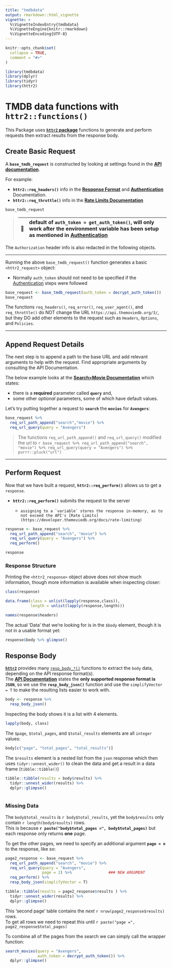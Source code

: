 ```yaml
---
title: "tmdbdata"
output: rmarkdown::html_vignette
vignette: >
  %\VignetteIndexEntry{tmdbdata}
  %\VignetteEngine{knitr::rmarkdown}
  %\VignetteEncoding{UTF-8}
---
```


```r
knitr::opts_chunk$set(
  collapse = TRUE,
  comment = "#>"
)
```

```r
library(tmdbdata)
library(dplyr)
library(tidyr)
library(httr2)
```


# TMDB data functions with `httr2::functions()`

This Package uses [**`httr2` package**](https://httr2.r-lib.org/articles/wrapping-apis.html) functions to generate and perform requests then extract results from the response body.

## Create Basic Request

A **`base_tmdb_request`** is constructed by looking at settings found in the [**API documentation**](https://developer.themoviedb.org/docs/rate-limiting).

For example:

-   **`httr2::req_headers()`** info in the [**Response Format**](https://developer.themoviedb.org/docs/json-and-jsonp) and [**Authentication**](https://developer.themoviedb.org/docs/authentication-application) Documentation.\
-   **`httr2::req_throttle()`** info in the [**Rate Limits Documentation**](https://developer.themoviedb.org/docs/rate-limiting)

```r
base_tmdb_request
```

> | 📝 | default of `auth_token = get_auth_token()`, will **only** work after the environment variable has been setup as mentioned in [**Authentication**](https://novakowd.github.io/tmdbdata/#authentication) |
> |-|:----------------------------------------------------|

The `Authorization` header info is also redacted in the following objects.

------------------------------------------------------------------------

Running the above `base_tmdb_request()` function generates a basic `<httr2_request>` object:

- Normally `auth_token` should not need to be specified if the [Authentication](https://novakowd.github.io/tmdbdata/#authentication) steps were followed

```r
base_request <- base_tmdb_request(auth_token = decrypt_auth_token())
base_request
```

The functions `req_headers()`, `req_error()`, `req_user_agent()`, and `req_throttle()` do NOT change the URL `https://api.themoviedb.org/3/`, but they DO add other elements to the request such as `Headers`, `Options`, and `Policies`.

------------------------------------------------------------------------

## Append Request Details

The next step is to append a path to the base URL and add relevant arguments to help with the request. Find appropriate arguments by consulting the API Documentation.

The below example looks at the [**Search\>Movie Documentation**](https://developer.themoviedb.org/reference/search-movie) which states:

-   there is a **required** parameter called **`query`** and,
-   some other *optional* parameters, some of which have default values.

Let's try putting together a request to **`search`** the **`movies`** for **`Avengers`**:

```r
base_request %>% 
  req_url_path_append("search","movie") %>% 
  req_url_query(query = "Avengers")
```

> The functions `req_url_path_append()` and `req_url_query()` modified the url to `r base_request %>% req_url_path_append("search", "movie") %>% req_url_query(query = "Avengers") %>% purrr::pluck("url")`

------------------------------------------------------------------------

## Perform Request

Now that we have built a request, **`httr2::req_perform()`** allows us to get a `response`.

-   **`httr2::req_perform()`** submits the request to the server 
    -     assigning to a `variable` stores the response in-memory, as to not exceed the API's [Rate Limits](https://developer.themoviedb.org/docs/rate-limiting)

```r
response <- base_request %>% 
  req_url_path_append("search", "movie") %>% 
  req_url_query(query = "Avengers") %>% 
  req_perform()

response
```

### Response Structure

Printing the `<httr2_response>` object above does not show much information, though more information is available when inspecting closer:

```r
class(response)
```

```r
data.frame(class = unlist(lapply(response,class)),
           length = unlist(lapply(response,length)))
```

```r
names(response$headers)
```

The actual 'Data' that we're looking for is in the `$body` element, though it is not in a usable format yet:

```r
response$body %>% glimpse()
```

## Response Body

[**`httr2`**](https://httr2.r-lib.org/) provides many [`resp_body_*()`](https://httr2.r-lib.org/reference/resp_body_raw.html) functions to extract the `body` data, depending on the API response format(s).\
The [**API Documentation**](https://developer.themoviedb.org/docs/json-and-jsonp) states the **only supported response format is `JSON`**, so we use the **`resp_body_json()`** function and use the `simplifyVector = T` to make the resulting lists easier to work with.

```r
body <- response %>% 
  resp_body_json()
```

Inspecting the body shows it is a list with 4 elements.  

```r
lapply(body, class)
```

The `$page`, `$total_pages`, and `$total_results` elements are all `integer` values:

```r
body[c("page", "total_pages", "total_results")]
```

The `$results` element is a nested list from the `json` response which then uses `tidyr::unnest_wider()` to clean the data and get a result in a data frame (`tibble::tibble()`)

```r
tibble::tibble(results = body$results) %>% 
  tidyr::unnest_wider(results) %>% 
  dplyr::glimpse()
  
```

### Missing Data

The `body$total_results` is `r body$total_results`, yet the `body$results` only contain `r length(body$results)` rows.\
This is because **`r paste("body$total_pages =", body$total_pages)`** but each response only returns **one** page.

To get the other pages, we need to specify an additional argument **`page = n`** to the response, like so:

```r
page2_response <- base_request %>% 
  req_url_path_append("search", "movie") %>% 
  req_url_query(query = "Avengers",
                page = 2) %>%                ### NEW ARGUMENT
  req_perform() %>% 
  resp_body_json(simplifyVector = T) 

tibble::tibble(results = page2_response$results ) %>% 
  tidyr::unnest_wider(results) %>% 
  dplyr::glimpse()
```

This 'second page' table contains the *next* `r nrow(page2_response$results)` rows.\
To get all rows we need to repeat this until `r paste("page =", page2_response$total_pages)`


To combine all of the pages from the search we can simply call the wrapper function:

```r
search_movies(query = "Avengers",
              auth_token = decrypt_auth_token()) %>% 
  dplyr::glimpse()
```

